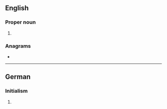 ==English==

===Proper noun===
{{en-proper noun}}

# {{lb|en|television|US}} {{initialism of|w:United Paramount Network|United Paramount Network|lang=en}}

===Anagrams===
* {{anagrams|en|a=npu|Pun|nup|pun}}

----

==German==

===Initialism===
{{rfc-header|Initialism}}
{{de-initialism}}

# {{lb|de|computing}} {{initialism of|Umgekehrte Polnische Notation|lang=de}}